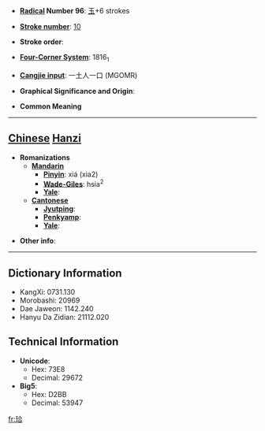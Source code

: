 * '''[[Wiktionary:Chinese radical index| Radical]] Number 96''': [[Wiktionary:Chinese radical index 玉|玉]]+6 strokes

* '''[[Wiktionary:Chinese total strokes index|Stroke number]]''': [[Wiktionary:Chinese total strokes index 10|10]]

* '''Stroke order''': 

* '''[[Wiktionary:Chinese four corner index|Four-Corner System]]''': 1816<sub>1</sub>

* '''[[Wiktionary:Chinese Cangjie index|Cangjie input]]''': 一土人一口 (MGOMR)

* '''Graphical Significance and Origin''': 

* '''Common Meaning'''

----

== [[Chinese]] [[Hanzi]] ==

* '''Romanizations'''
** '''[[Mandarin]]'''
*** '''[[Pinyin]]''': xiá (xia2)
*** '''[[Wade-Giles]]''': hsia<sup>2</sup>
*** '''[[Yale]]''': 
** '''[[Cantonese]]'''
*** '''[[Jyutping]]''':
*** '''[[Penkyamp]]''': 
*** '''[[Yale]]''': 

* '''Other info''': 

----

== Dictionary Information ==

* KangXi: 0731.130
* Morobashi: 20969
* Dae Jaweon: 1142.240
* Hanyu Da Zidian: 21112.020

== Technical Information ==

* '''Unicode''':
** Hex: 73E8
** Decimal: 29672
* '''Big5''':
** Hex: D2BB
** Decimal: 53947

[[fr:珨]]